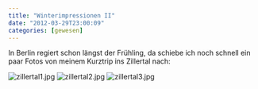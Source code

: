 ```yaml
---
title: "Winterimpressionen II"
date: "2012-03-29T23:00:09"
categories: [gewesen]
---
```


In Berlin regiert schon längst der Frühling, da schiebe ich noch schnell ein paar Fotos von meinem Kurztrip ins Zillertal nach:

![zillertal1.jpg](zillertal1.jpg)
![zillertal2.jpg](zillertal2.jpg)
![zillertal3.jpg](zillertal3.jpg)
